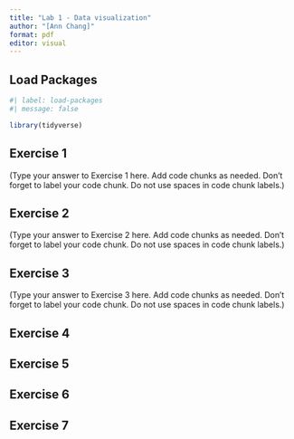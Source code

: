 ```yaml
---
title: "Lab 1 - Data visualization"
author: "[Ann Chang]"
format: pdf
editor: visual
---
```


## Load Packages

```r
#| label: load-packages
#| message: false

library(tidyverse)
```

## Exercise 1

(Type your answer to Exercise 1 here. Add code chunks as needed. Don't forget to label your code chunk. Do not use spaces in code chunk labels.)

## Exercise 2

(Type your answer to Exercise 2 here. Add code chunks as needed. Don't forget to label your code chunk. Do not use spaces in code chunk labels.)

## Exercise 3

(Type your answer to Exercise 3 here. Add code chunks as needed. Don't forget to label your code chunk. Do not use spaces in code chunk labels.)

## Exercise 4

## Exercise 5

## Exercise 6

## Exercise 7
